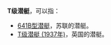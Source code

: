 '''T级潜艇'''，可以指：
*[[641B型潜艇|641B型潜艇]]，苏联的潜艇。
*[[T级潜艇_(1937年)|T级潜艇 (1937年)]]，英国的潜艇。

{{Disambiguation|cat=拉丁字母中文混合消歧义}}